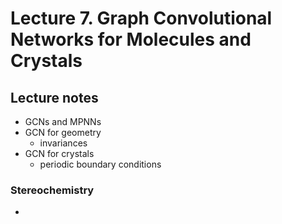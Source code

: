 # Lecture 7. Graph Convolutional Networks for Molecules and Crystals

## Lecture notes
- GCNs and MPNNs
- GCN for geometry
  - invariances
- GCN for crystals
  - periodic boundary conditions

### Stereochemistry
- 